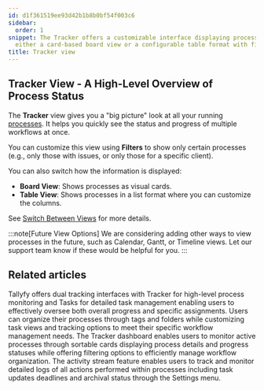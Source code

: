 ```yaml
---
id: d1f361519ee93d42b1b8b0bf54f003c6
sidebar:
  order: 1
snippet: The Tracker offers a customizable interface displaying process statuses through
  either a card-based board view or a configurable table format with filtering capabilities.
title: Tracker view
---
```


## Tracker View - A High-Level Overview of Process Status

The **Tracker** view gives you a "big picture" look at all your running [processes](/products/pro/tracking-and-tasks/processes/). It helps you quickly see the status and progress of multiple workflows at once.

You can customize this view using **Filters** to show only certain processes (e.g., only those with issues, or only those for a specific client).

You can also switch how the information is displayed:

*   **Board View**: Shows processes as visual cards.
*   **Table View**: Shows processes in a list format where you can customize the columns.

See [Switch Between Views](/products/pro/tracking-and-tasks/tracker-view/how-to-switch-between-board-and-table-formats-in-tallyfy-tracker/) for more details.

:::note[Future View Options]
We are considering adding other ways to view processes in the future, such as Calendar, Gantt, or Timeline views. Let our support team know if these would be helpful for you.
:::


<PageTree />


## Related articles
<CardGrid>
<LinkTitleCard header="<b>Pro > Tracking</b>" href="/products/pro/tracking-and-tasks/" > Tallyfy offers dual tracking interfaces with Tracker for high-level process monitoring and Tasks for detailed task management enabling users to effectively oversee both overall progress and specific assignments. </LinkTitleCard>
<LinkTitleCard header="<b>Tracker View > Organize processes</b>" href="/products/pro/tracking-and-tasks/tracker-view/organize-processes/" > Users can organize their processes through tags and folders while customizing task views and tracking options to meet their specific workflow management needs. </LinkTitleCard>
<LinkTitleCard header="<b>Tracker View > Manage and track my processes</b>" href="/products/pro/tracking-and-tasks/tracker-view/how-can-i-manage-and-track-my-processes-on-tallyfy/" > The Tracker dashboard enables users to monitor active processes through sortable cards displaying process details and progress statuses while offering filtering options to efficiently manage workflow organization. </LinkTitleCard>
<LinkTitleCard header="<b>Tracker View > Check process activity</b>" href="/products/pro/tracking-and-tasks/tracker-view/how-can-i-track-process-activities-on-tallyfy/" > The activity stream feature enables users to track and monitor detailed logs of all actions performed within processes including task updates deadlines and archival status through the Settings menu. </LinkTitleCard>
</CardGrid>